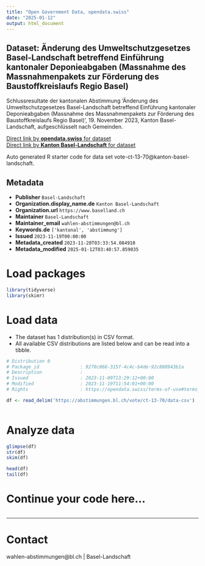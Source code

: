 ```yaml
---
title: "Open Government Data, opendata.swiss"
date: "2025-01-12"
output: html_document
---
```


## Dataset: Änderung des Umweltschutzgesetzes Basel-Landschaft betreffend Einführung kantonaler Deponieabgaben (Massnahme des Massnahmenpakets zur Förderung des Baustoffkreislaufs Regio Basel)

Schlussresultate der kantonalen Abstimmung 'Änderung des Umweltschutzgesetzes Basel-Landschaft betreffend Einführung kantonaler Deponieabgaben (Massnahme des Massnahmenpakets zur Förderung des Baustoffkreislaufs Regio Basel)', 19. November 2023, Kanton Basel-Landschaft, aufgeschlüsselt nach Gemeinden.

[Direct link by **opendata.swiss** for dataset](https://opendata.swiss/de/dataset/anderung-des-umweltschutzgesetzes-basel-landschaft-betreffend-einfuhrung-kantonaler-deponieabga)<br>
[Direct link by **Kanton Basel-Landschaft** for dataset](https://abstimmungen.bl.ch/vote/ct-13-70/data)

Auto generated R starter code for data set vote-ct-13-70@kanton-basel-landschaft.

## Metadata

- **Publisher** `Basel-Landschaft`
- **Organization.display_name.de** `Kanton Basel-Landschaft`
- **Organization.url** `https://www.baselland.ch`
- **Maintainer** `Basel-Landschaft`
- **Maintainer_email** `wahlen-abstimmungen@bl.ch`
- **Keywords.de** `['kantonal', 'abstimmung']`
- **Issued** `2023-11-19T00:00:00`
- **Metadata_created** `2023-11-20T03:33:54.084910`
- **Metadata_modified** `2025-01-12T03:40:57.859035`


# Load packages

```r

library(tidyverse)
library(skimr)

```

# Load data

-   The dataset has 1 distribution(s) in CSV format.
-   All available CSV distributions are listed below and can be read into a tibble.

```r

# Distribution 0
# Package_id               : 9270c066-315f-4c4c-b4de-92c808943b1a
# Description              : 
# Issued                   : 2023-11-09T13:29:12+00:00
# Modified                 : 2023-11-19T11:54:01+00:00
# Rights                   : https://opendata.swiss/terms-of-use#terms_by

df <- read_delim('https://abstimmungen.bl.ch/vote/ct-13-70/data-csv')



```

# Analyze data

```r

glimpse(df)
str(df)
skim(df)

head(df)
tail(df)

```

# Continue your code here...

```r

```

------------------------------------------------------------------------

# Contact

wahlen-abstimmungen@bl.ch | Basel-Landschaft
